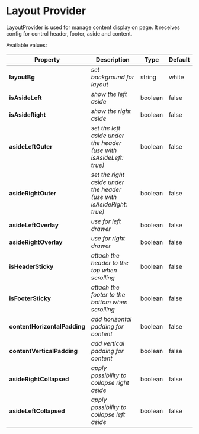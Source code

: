 
<Meta title="Layout system/Provider" />

# Layout Provider
LayoutProvider is used for manage content display on page. It receives config for control header, footer, aside and content. 

Available values: 

| Property | Description | Type | Default |
| --- | ---- | ---- | ---- |
| <b>layoutBg</b>    |   <i>set background for layout</i>    |    string |    white |
| <b>isAsideLeft</b>    |   <i>show the left aside </i>    |    boolean |    false |
| <b>isAsideRight</b>    |  <i>show the right aside</i>     |    boolean |    false |
| <b>asideLeftOuter</b>    |   <i>set the left aside under the header (use with isAsideLeft: true)</i>   |    boolean |    false |
| <b>asideRightOuter</b>    |   <i>set the right aside under the header (use with isAsideRight: true)</i>    |    boolean |    false |
| <b>asideLeftOverlay</b>    |   <i>use for left drawer</i>    |    boolean |    false |
| <b>asideRightOverlay</b>    |   <i>use for right drawer</i>    |    boolean |    false |
| <b>isHeaderSticky</b>    |   <i>attach the header to the top when scrolling</i>    |    boolean |    false |
| <b>isFooterSticky</b>    |   <i>attach the footer to the bottom when scrolling</i>    |    boolean |    false |
| <b>contentHorizontalPadding</b>    |   <i>add horizontal padding for content</i>    |    boolean |    false |
| <b>contentVerticalPadding</b>    |   <i>add vertical padding for content</i>    |    boolean |    false |
| <b>asideRightCollapsed</b>    |   <i>apply possibility to collapse right aside</i>    |    boolean |    false |
| <b>asideLeftCollapsed</b>    |   <i>apply possibility to collapse left aside</i>    |    boolean |    false |
